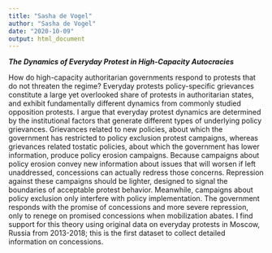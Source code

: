 ```yaml
---
title: "Sasha de Vogel"
author: "Sasha de Vogel"
date: "2020-10-09"
output: html_document
---
```


***The Dynamics of Everyday Protest in High-Capacity Autocracies***

How do high-capacity authoritarian governments respond to protests that do not threaten the regime? Everyday protests policy-specific grievances constitute a large yet overlooked share of protests in authoritarian states, and exhibit fundamentally different dynamics from commonly studied opposition protests. I argue that everyday protest dynamics are determined by the institutional factors that generate different types of underlying policy grievances. Grievances related to new policies, about which the government has restricted to policy exclusion protest campaigns, whereas grievances related tostatic policies, about which the government has lower information, produce policy erosion campaigns. Because campaigns about policy erosion convey new information about issues that will worsen if left unaddressed, concessions can actually redress those concerns. Repression against these campaigns should be lighter, designed to signal the boundaries of acceptable protest behavior. Meanwhile, campaigns about policy exclusion only interfere with policy implementation. The government responds with the promise of concessions and more severe repression, only to renege on promised concessions when mobilization abates. I find support for this theory using original data on everyday protests in Moscow, Russia from 2013-2018; this is the first dataset to collect detailed information on concessions.
